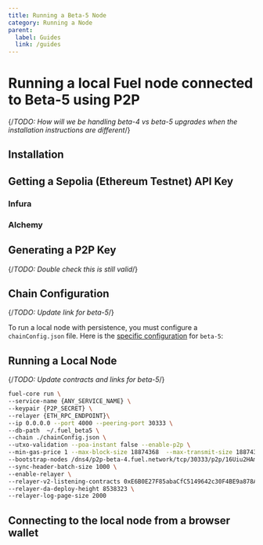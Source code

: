 ```yaml
---
title: Running a Beta-5 Node
category: Running a Node
parent:
  label: Guides
  link: /guides
---
```


# Running a local Fuel node connected to Beta-5 using P2P

{/*TODO: How will we be handling beta-4 vs beta-5 upgrades when the installation instructions are different*/}

## Installation

<TextImport
  file="../installation/index.mdx"
  comment="install_rust"
  commentType="{/*"
/>

<CodeImport
  file="../installation/index.mdx"
  comment="install_rust_command"
  commentType="{/*"
  lang="sh"
  trim="true"
/>

<TextImport
  file="../installation/index.mdx"
  comment="install_fuelup"
  commentType="{/*"
/>

<CodeImport
  file="../installation/index.mdx"
  comment="install_fuelup_command"
  commentType="{/*"
  lang="sh"
  trim="true"
/>

<TextImport
  file="../installation/index.mdx"
  comment="install_testnet"
  commentType="{/*"
/>

<CodeImport
  file="../installation/index.mdx"
  comment="install_testnet_command"
  commentType="{/*"
  lang="sh"
  trim="true"
/>

<TextImport
  file="../installation/index.mdx"
  comment="set_default_testnet"
  commentType="{/*"
/>

<CodeImport
  file="../installation/index.mdx"
  comment="set_default_testnet_command"
  commentType="{/*"
  lang="sh"
  trim="true"
/>

<TextImport
  file="../quickstart/building-a-smart-contract.mdx"
  comment="install_help"
  commentType="{/*"
/>

## Getting a Sepolia (Ethereum Testnet) API Key

<TextImport
  file="./running-a-beta-4-node.mdx"
  comment="get_ethereum_api_key"
  commentType="{/*"
/>

### Infura

<CodeImport
  file="./running-a-beta-4-node.mdx"
  comment="infura_key"
  commentType="//"
  lang="sh"
  trim="true"
/>

### Alchemy

<CodeImport
  file="./running-a-beta-4-node.mdx"
  comment="alchemy_key"
  commentType="//"
  lang="sh"
  trim="true"
/>

<TextImport
  file="./running-a-beta-4-node.mdx"
  comment="get_ethereum_api_key_end"
  commentType="{/*"
/>

## Generating a P2P Key

<TextImport
  file="./running-a-beta-4-node.mdx"
  comment="generate_fuel_p2p_key"
  commentType="{/*"
/>

{/*TODO: Double check this is still valid*/}

<CodeImport
  file="./running-a-beta-4-node.mdx"
  comment="generate_fuel_p2p_key_command"
  commentType="//"
  lang="sh"
  trim="true"
/>

<TextImport
  file="./running-a-beta-4-node.mdx"
  comment="generate_fuel_p2p_key_end"
  commentType="{/*"
/>

## Chain Configuration

{/*TODO: Update link for beta-5*/}

To run a local node with persistence, you must configure a `chainConfig.json` file. Here is the [specific configuration](https://github.com/FuelLabs/fuel-core/blob/v0.20.4/deployment/scripts/chainspec/beta_chainspec.json) for `beta-5`:

<CodeImport
  file="../../../fuel-core/deployment/scripts/chainspec/beta_chainspec.json"
  lang="json"
/>

## Running a Local Node

<TextImport
  file="./running-a-beta-4-node.mdx"
  comment="running_a_local_node"
  commentType="{/*"
/>

{/*TODO: Update contracts and links for beta-5*/}

```sh
fuel-core run \
--service-name {ANY_SERVICE_NAME} \
--keypair {P2P_SECRET} \
--relayer {ETH_RPC_ENDPOINT}\
--ip 0.0.0.0 --port 4000 --peering-port 30333 \
--db-path  ~/.fuel_beta5 \
--chain ./chainConfig.json \
--utxo-validation --poa-instant false --enable-p2p \
--min-gas-price 1 --max-block-size 18874368  --max-transmit-size 18874368 \
--bootstrap-nodes /dns4/p2p-beta-4.fuel.network/tcp/30333/p2p/16Uiu2HAm3xjsqASZ68KpaJPkPCMUiMgquhjyDHtxcVxVdFkMgRFf,/dns4/p2p-beta-4.fuel.network/tcp/30334/p2p/16Uiu2HAmJyoJ2HrtPRdBALMT8fs5Q25xVj57gZj5s6G6dzbHypoS \
--sync-header-batch-size 1000 \
--enable-relayer \
--relayer-v2-listening-contracts 0xE6B0E27F85abaCfC5149642c30F4BE9a878Aa4e9 \
--relayer-da-deploy-height 8538323 \
--relayer-log-page-size 2000
```

<TextImport
  file="./running-a-beta-4-node.mdx"
  comment="running_a_local_node_end"
  commentType="{/*"
/>

<CodeImport
  file="./running-a-beta-4-node.mdx"
  comment="fuel_core_help_command"
  commentType="//"
  lang="sh"
  trim="true"
/>

## Connecting to the local node from a browser wallet

<TextImport
  file="./running-a-beta-4-node.mdx"
  comment="connecting_to_local_node"
  commentType="{/*"
/>

<CodeImport
  file="./running-a-beta-4-node.mdx"
  comment="connecting_to_local_node_endpoint"
  commentType="//"
  lang="sh"
  trim="true"
/>

